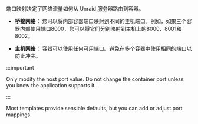 端口映射决定了网络流量如何从 Unraid 服务器路由到容器。

- **桥接网络：** 您可以将内部容器端口映射到不同的主机端口。例如，如果三个容器内部使用端口8000，您可以将它们分别映射到主机上的8000、8001和8002。

- **主机网络：** 容器可以使用任何可用端口。避免在多个容器中使用相同的端口以防止冲突。

:::important

Only modify the host port value. Do not change the container port unless you know the application supports it.

:::

Most templates provide sensible defaults, but you can add or adjust port mappings.
